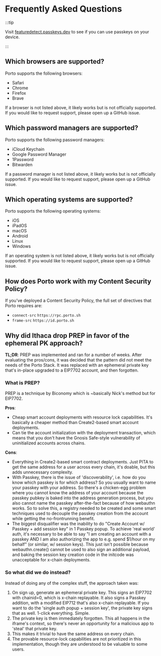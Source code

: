 # Frequently Asked Questions

:::tip

Visit [featuredetect.passkeys.dev](https://featuredetect.passkeys.dev)
to see if you can use passkeys on your device.

:::

## Which browsers are supported?

Porto supports the following browsers:

- Safari
- Chrome
- Firefox
- Brave

If a browser is not listed above, it likely works but is not officially supported.
If you would like to request support, please open up a GitHub issue.

## Which password managers are supported?

Porto supports the following password managers:

- iCloud Keychain
- Google Password Manager
- 1Password
- Bitwarden

If a password manager is not listed above, it likely works but is not officially supported.
If you would like to request support, please open up a GitHub issue.

## Which operating systems are supported?

Porto supports the following operating systems:

- iOS
- iPadOS
- macOS
- Android
- Linux
- Windows

If an operating system is not listed above, it likely works but is not officially supported.
If you would like to request support, please open up a GitHub issue.

## How does Porto work with my Content Security Policy?

If you’ve deployed a Content Security Policy, the full set of directives that Porto requires are:

- `connect-src` `https://rpc.porto.sh`
- `frame-src` `https://id.porto.sh`

## Why did Ithaca drop PREP in favor of the ephemeral PK approach?

**TL;DR**: PREP was implemented and ran for a number of weeks. After evaluating the pros/cons, it was decided that the pattern did not meet the needs of the Porto Stack. It was replaced with an ephemeral private key that's in-place upgraded to a EIP7702 account, and then forgotten.

### What is PREP?

PREP is a technique by Biconomy which is ~basically Nick's method but for EIP7702.

**Pros**:

- Cheap smart account deployments with resource lock capabilities. It's basically a cheaper method than Create2-based smart account deployments.
- Can tie the account initialization with the deployment transaction, which means that you don't have the Gnosis Safe-style vulnerability of uninitialized accounts across chains.

**Cons**:

- Everything in Create2-based smart contract deployments. Just PITA to get the same address for a user across every chain, it's doable, but this adds unnecessary complexity.
- With Passkey, there is the issue of 'discoverability', i.e. how do you know which passkey is for which address? So you usually want to name your passkey with your address. So there's a chicken-egg problem where you cannot know the address of your account because the passkey pubkey is baked into the address generation process, but you also cannot name the passkey after-the-fact because of how webauthn works. So to solve this, a registry needed to be created and some smart techniques used to decouple the passkey creation from the account while getting the no-frontrunning benefit.
- The biggest disqualifier was the inability to do "Create Account w/ Passkey + add session key" in 1 Passkey popup. To achieve 'real world' auth, it's necessary to be able to say "I am creating an account with a passkey AND I am also authorizing the app to e.g. spend $1/hour on my behalf" (or similar, w/ session keys). This just isn't possible because webauthn.create() cannot be used to also sign an additional payload, and baking the session key creation code in the initcode was unacceptable for x-chain deployments.

### So what did we do instead?

Instead of doing any of the complex stuff, the approach taken was:

1. On sign up, generate an ephemeral private key. This signs an EIP7702 with chainid=0, which is x-chain replayable. It also signs a Passkey addition, with a modified EIP712 that's also x-chain replayable. If you want to do the 'single auth popup + session key', the private key signs that as well. 1-click everything. Simple.
2. The private key is then immediately forgotten. This all happens in the iframe's context, so there's never an opportunity for a malicious app to 'steal' that private key.
3. This makes it trivial to have the same address on every chain.
4. The provable resource-lock capabilities are not prioritized in this implementation, though they are understood to be valuable to some users.
